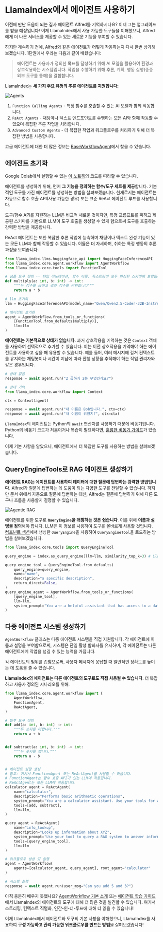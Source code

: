 # LlamaIndex에서 에이전트 사용하기

이전에 만난 도움이 되는 집사 에이전트 Alfred를 기억하시나요? 이제 그는 업그레이드를 받을 예정입니다!
이제 LlamaIndex에서 사용 가능한 도구들을 이해했으니, Alfred에게 더 나은 서비스를 제공할 수 있는 새로운 기능을 부여할 수 있습니다.

하지만 계속하기 전에, Alfred와 같은 에이전트가 어떻게 작동하는지 다시 한번 상기해보겠습니다.
1단원에서 우리는 다음과 같이 배웠습니다:

> 에이전트는 사용자가 정의한 목표를 달성하기 위해 AI 모델을 활용하여 환경과 상호작용하는 시스템입니다. 작업을 수행하기 위해 추론, 계획, 행동 실행(종종 외부 도구를 통해)을 결합합니다.

LlamaIndex는 **세 가지 주요 유형의 추론 에이전트를 지원합니다:**

![Agents](https://huggingface.co/datasets/agents-course/course-images/resolve/main/en/unit2/llama-index/agents.png)

1. `Function Calling Agents` - 특정 함수를 호출할 수 있는 AI 모델과 함께 작동합니다.
2. `ReAct Agents` - 채팅이나 텍스트 엔드포인트를 수행하는 모든 AI와 함께 작동할 수 있으며 복잡한 추론 작업을 처리합니다.
3. `Advanced Custom Agents` - 더 복잡한 작업과 워크플로우를 처리하기 위해 더 복잡한 방법을 사용합니다.

<Tip>고급 에이전트에 대한 더 많은 정보는 <a href="https://github.com/run-llama/llama_index/blob/main/llama-index-core/llama_index/core/agent/workflow/base_agent.py">BaseWorkflowAgent</a>에서 찾을 수 있습니다.</Tip>

## 에이전트 초기화

<Tip>
Google Colab에서 실행할 수 있는 <a href="https://huggingface.co/agents-course/notebooks/blob/main/unit2/llama-index/agents.ipynb" target="_blank">이 노트북</a>의 코드를 따라할 수 있습니다.
</Tip>

에이전트를 생성하기 위해, 먼저 **그 기능을 정의하는 함수/도구 세트를 제공**합니다.
기본적인 도구를 가진 에이전트를 생성하는 방법을 살펴보겠습니다. 현재로서는 에이전트는 자동으로 함수 호출 API(사용 가능한 경우) 또는 표준 ReAct 에이전트 루프를 사용합니다.

도구/함수 API를 지원하는 LLM은 비교적 새로운 것이지만, 특정 프롬프트를 피하고 제공된 스키마를 기반으로 LLM이 도구 호출을 생성할 수 있게 함으로써 도구를 호출하는 강력한 방법을 제공합니다.

ReAct 에이전트는 또한 복잡한 추론 작업에 능숙하며 채팅이나 텍스트 완성 기능이 있는 모든 LLM과 함께 작동할 수 있습니다. 이들은 더 자세하며, 취하는 특정 행동의 추론 과정을 보여줍니다.

```python
from llama_index.llms.huggingface_api import HuggingFaceInferenceAPI
from llama_index.core.agent.workflow import AgentWorkflow
from llama_index.core.tools import FunctionTool

# 샘플 도구 정의 -- 타입 어노테이션, 함수 이름, 독스트링이 모두 파싱된 스키마에 포함됩니다!
def multiply(a: int, b: int) -> int:
    """두 정수를 곱하고 결과 정수를 반환합니다"""
    return a * b

# llm 초기화
llm = HuggingFaceInferenceAPI(model_name="Qwen/Qwen2.5-Coder-32B-Instruct")

# 에이전트 초기화
agent = AgentWorkflow.from_tools_or_functions(
    [FunctionTool.from_defaults(multiply)],
    llm=llm
)
```

**에이전트는 기본적으로 상태가 없습니다**. 과거 상호작용을 기억하는 것은 `Context` 객체를 사용하여 선택적으로 추가할 수 있습니다.
이는 이전 상호작용을 기억해야 하는 에이전트를 사용하고 싶을 때 유용할 수 있습니다. 예를 들어, 여러 메시지에 걸쳐 컨텍스트를 유지하는 채팅봇이나 시간이 지남에 따라 진행 상황을 추적해야 하는 작업 관리자와 같은 경우입니다.

```python
# 상태 없음
response = await agent.run("2 곱하기 2는 무엇인가요?")

# 상태 기억
from llama_index.core.workflow import Context

ctx = Context(agent)

response = await agent.run("내 이름은 Bob입니다.", ctx=ctx)
response = await agent.run("내 이름이 뭐였지?", ctx=ctx)
```

`LlamaIndex`의 에이전트는 Python의 `await` 연산자를 사용하기 때문에 비동기입니다. Python의 비동기 코드가 처음이거나 복습이 필요하다면, [훌륭한 비동기 가이드](https://docs.llamaindex.ai/en/stable/getting_started/async_python/)가 있습니다.

이제 기본 사항을 알았으니, 에이전트에서 더 복잡한 도구를 사용하는 방법을 살펴보겠습니다.

## QueryEngineTools로 RAG 에이전트 생성하기

**에이전트 RAG는 에이전트를 사용하여 데이터에 대한 질문에 답변하는 강력한 방법입니다.** Alfred가 질문에 답변하는 데 도움이 되는 다양한 도구를 전달할 수 있습니다.
하지만 문서 위에서 자동으로 질문에 답변하는 대신, Alfred는 질문에 답변하기 위해 다른 도구나 흐름을 사용할지 결정할 수 있습니다.

![Agentic RAG](https://huggingface.co/datasets/agents-course/course-images/resolve/main/en/unit2/llama-index/agentic-rag.png)

에이전트를 위한 도구로 **`QueryEngine`을 래핑하는 것은 쉽습니다**.
이를 위해 **이름과 설명을 정의**해야 합니다. LLM은 이 정보를 사용하여 도구를 올바르게 사용할 것입니다.
[컴포넌트 섹션](components)에서 생성한 `QueryEngine`을 사용하여 `QueryEngineTool`을 로드하는 방법을 살펴보겠습니다.

```python
from llama_index.core.tools import QueryEngineTool

query_engine = index.as_query_engine(llm=llm, similarity_top_k=3) # LlamaIndex의 컴포넌트 섹션에서 보여준 것처럼

query_engine_tool = QueryEngineTool.from_defaults(
    query_engine=query_engine,
    name="name",
    description="a specific description",
    return_direct=False,
)
query_engine_agent = AgentWorkflow.from_tools_or_functions(
    [query_engine_tool],
    llm=llm,
    system_prompt="You are a helpful assistant that has access to a database containing persona descriptions. "
)
```

## 다중 에이전트 시스템 생성하기

`AgentWorkflow` 클래스는 다중 에이전트 시스템을 직접 지원합니다. 각 에이전트에 이름과 설명을 부여함으로써, 시스템은 단일 활성 발화자를 유지하며, 각 에이전트는 다른 에이전트에게 작업을 넘길 수 있는 능력을 가집니다.

각 에이전트의 범위를 좁힘으로써, 사용자 메시지에 응답할 때 일반적인 정확도를 높이는 데 도움을 줄 수 있습니다.

**LlamaIndex의 에이전트는 다른 에이전트의 도구로도 직접 사용될 수 있습니다**. 더 복잡하고 사용자 정의된 시나리오를 위해.

```python
from llama_index.core.agent.workflow import (
    AgentWorkflow,
    FunctionAgent,
    ReActAgent,
)

# 일부 도구 정의
def add(a: int, b: int) -> int:
    """두 숫자를 더합니다."""
    return a + b


def subtract(a: int, b: int) -> int:
    """두 숫자를 뺍니다."""
    return a - b


# 에이전트 설정 생성
# 참고: 여기서 FunctionAgent 또는 ReActAgent를 사용할 수 있습니다.
# FunctionAgent는 함수 호출 API가 있는 LLM에 작동합니다.
# ReActAgent는 모든 LLM에 작동합니다.
calculator_agent = ReActAgent(
    name="calculator",
    description="Performs basic arithmetic operations",
    system_prompt="You are a calculator assistant. Use your tools for any math operation.",
    tools=[add, subtract],
    llm=llm,
)

query_agent = ReActAgent(
    name="info_lookup",
    description="Looks up information about XYZ",
    system_prompt="Use your tool to query a RAG system to answer information about XYZ",
    tools=[query_engine_tool],
    llm=llm
)

# 워크플로우 생성 및 실행
agent = AgentWorkflow(
    agents=[calculator_agent, query_agent], root_agent="calculator"
)

# 시스템 실행
response = await agent.run(user_msg="Can you add 5 and 3?")
```

<Tip>아직 충분히 배우지 못했나요? <a href="https://docs.llamaindex.ai/en/stable/examples/agent/agent_workflow_basic/">AgentWorkflow 기본 소개</a> 또는 <a href="https://docs.llamaindex.ai/en/stable/understanding/agent/">에이전트 학습 가이드</a>에서 LlamaIndex의 에이전트와 도구에 대해 더 많은 것을 발견할 수 있습니다. 여기서 스트리밍, 컨텍스트 직렬화, 인간-인-더-루프에 대해 더 읽을 수 있습니다!</Tip>

이제 LlamaIndex에서 에이전트와 도구의 기본 사항을 이해했으니, LlamaIndex를 사용하여 **구성 가능하고 관리 가능한 워크플로우를 만드는 방법**을 살펴보겠습니다! 